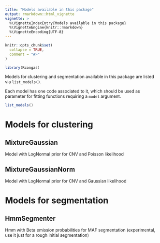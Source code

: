 ```yaml
---
title: "Models available in this package"
output: rmarkdown::html_vignette
vignette: >
  %\VignetteIndexEntry{Models available in this package}
  %\VignetteEngine{knitr::rmarkdown}
  %\VignetteEncoding{UTF-8}
---
```


```r
knitr::opts_chunk$set(
  collapse = TRUE,
  comment = "#>"
)
```

```r
library(Rcongas)
```


Models for clustering and segmentation available in this package are listed via `list_models()`.

Each model has one code associated to it, which should be used as parameter for fitting functions requiring a `model` argument.

```r
list_models()
```

# Models for clustering

## MixtureGaussian

Model with LogNormal prior for CNV and Poisson likelihood

## MixtureGaussianNorm

Model with LogNormal prior for CNV and Gaussian likelihood


# Models for segmentation

##  HmmSegmenter        

Hmm with Beta emission probabilities for MAF segmentation (experimental, use it just for a rough initial segmentation)
